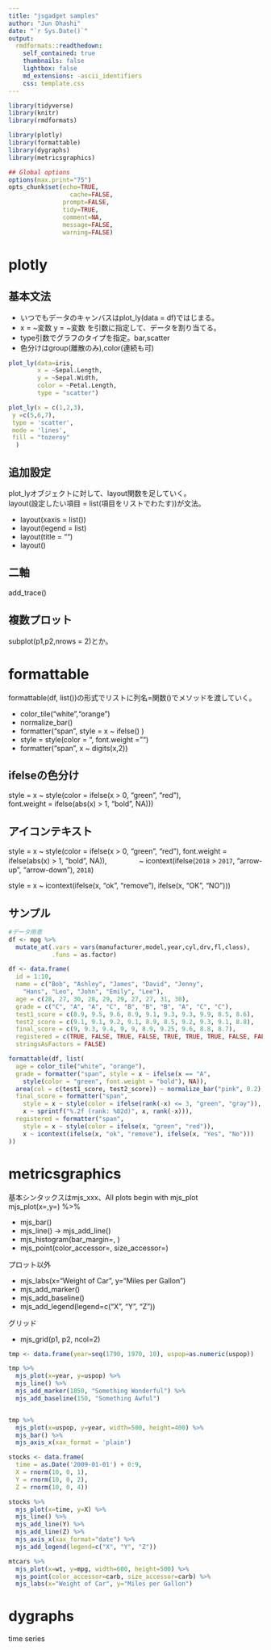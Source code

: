 ```yaml
---
title: "jsgadget samples"
author: "Jun Ohashi"
date: "`r Sys.Date()`"
output:
  rmdformats::readthedown:
    self_contained: true
    thumbnails: false
    lightbox: false
    md_extensions: -ascii_identifiers
    css: template.css
---
```


```r
library(tidyverse)
library(knitr)
library(rmdformats)

library(plotly)
library(formattable)
library(dygraphs)
library(metricsgraphics)

## Global options
options(max.print="75")
opts_chunk$set(echo=TRUE,
                 cache=FALSE,
               prompt=FALSE,
               tidy=TRUE,
               comment=NA,
               message=FALSE,
               warning=FALSE)
```

# plotly

## 基本文法
+ いつでもデータのキャンバスはplot_ly(data = df)ではじまる。  
+ x = ~変数 y = ~変数 を引数に指定して、データを割り当てる。  
+ type引数でグラフのタイプを指定。bar,scatter
+ 色分けはgroup(離散のみ),color(連続も可)
```r
plot_ly(data=iris,
        x = ~Sepal.Length,
        y = ~Sepal.Width,
        color = ~Petal.Length,
        type = "scatter")
```

```r
plot_ly(x = c(1,2,3),
 y =c(5,6,7),
 type = 'scatter',
 mode = 'lines', 
 fill = "tozeroy"
  )
```


## 追加設定
plot_lyオブジェクトに対して、layout関数を足していく。  
layout(設定したい項目 = list(項目をリストでわたす))が文法。  

+ layout(xaxis = list())
+ layout(legend = list)
+ layout(title = "")
+ layout()


## 二軸
add_trace()

## 複数プロット
subplot(p1,p2,nrows = 2)とか。


# formattable

formattable(df, list())の形式でリストに列名=関数()でメソッドを渡していく。  

+ color_tile("white","orange")
+ normalize_bar()
+ formatter("span", style = x ~ ifelse() )
+ style = style(color = ", font.weight = "")
+ formatter("span", x ~ digits(x,2))

## ifelseの色分け

style = x ~ style(color = ifelse(x > 0, "green", "red"),  
font.weight = ifelse(abs(x) > 1, "bold", NA)))




## アイコンテキスト

style = x ~ style(color = ifelse(x > 0, "green", "red"),
                  font.weight = ifelse(abs(x) > 1, "bold", NA)),
　　　　  ~ icontext(ifelse(`2018` > `2017`, "arrow-up", "arrow-down"), `2018`)

style = x ~ icontext(ifelse(x, "ok", "remove"), ifelse(x, "OK", "NO")))



## サンプル
```r
#データ用意
df <- mpg %>% 
  mutate_at(.vars = vars(manufacturer,model,year,cyl,drv,fl,class),
            .funs = as.factor)

```


```r
df <- data.frame(
  id = 1:10,
  name = c("Bob", "Ashley", "James", "David", "Jenny", 
    "Hans", "Leo", "John", "Emily", "Lee"), 
  age = c(28, 27, 30, 28, 29, 29, 27, 27, 31, 30),
  grade = c("C", "A", "A", "C", "B", "B", "B", "A", "C", "C"),
  test1_score = c(8.9, 9.5, 9.6, 8.9, 9.1, 9.3, 9.3, 9.9, 8.5, 8.6),
  test2_score = c(9.1, 9.1, 9.2, 9.1, 8.9, 8.5, 9.2, 9.3, 9.1, 8.8),
  final_score = c(9, 9.3, 9.4, 9, 9, 8.9, 9.25, 9.6, 8.8, 8.7),
  registered = c(TRUE, FALSE, TRUE, FALSE, TRUE, TRUE, TRUE, FALSE, FALSE, FALSE),
  stringsAsFactors = FALSE)

formattable(df, list(
  age = color_tile("white", "orange"),
  grade = formatter("span", style = x ~ ifelse(x == "A", 
    style(color = "green", font.weight = "bold"), NA)),
  area(col = c(test1_score, test2_score)) ~ normalize_bar("pink", 0.2),
  final_score = formatter("span",
    style = x ~ style(color = ifelse(rank(-x) <= 3, "green", "gray")),
    x ~ sprintf("%.2f (rank: %02d)", x, rank(-x))),
  registered = formatter("span",
    style = x ~ style(color = ifelse(x, "green", "red")),
    x ~ icontext(ifelse(x, "ok", "remove"), ifelse(x, "Yes", "No")))
))
```




# metricsgraphics

基本シンタックスはmjs_xxx、All plots begin with mjs_plot　　
mjs_plot(x=,y=) %>%   

+ mjs_bar()
+ mjs_line() → mjs_add_line()
+ mjs_histogram(bar_margin=, )
+ mjs_point(color_accessor=, size_accessor=)

プロット以外  

+ mjs_labs(x="Weight of Car", y="Miles per Gallon")
+ mjs_add_marker()
+ mjs_add_baseline()
+ mjs_add_legend(legend=c("X", "Y", "Z"))

グリッド  

+ mjs_grid(p1, p2, ncol=2)

```r
tmp <- data.frame(year=seq(1790, 1970, 10), uspop=as.numeric(uspop))

tmp %>%
  mjs_plot(x=year, y=uspop) %>%
  mjs_line() %>%
  mjs_add_marker(1850, "Something Wonderful") %>%
  mjs_add_baseline(150, "Something Awful")


tmp %>%
  mjs_plot(x=uspop, y=year, width=500, height=400) %>%
  mjs_bar() %>%
  mjs_axis_x(xax_format = 'plain')
```


```r
stocks <- data.frame(
  time = as.Date('2009-01-01') + 0:9,
  X = rnorm(10, 0, 1),
  Y = rnorm(10, 0, 2),
  Z = rnorm(10, 0, 4))

stocks %>%
  mjs_plot(x=time, y=X) %>%
  mjs_line() %>%
  mjs_add_line(Y) %>%
  mjs_add_line(Z) %>%
  mjs_axis_x(xax_format="date") %>%
  mjs_add_legend(legend=c("X", "Y", "Z"))
```

```r
mtcars %>%
  mjs_plot(x=wt, y=mpg, width=600, height=500) %>%
  mjs_point(color_accessor=carb, size_accessor=carb) %>%
  mjs_labs(x="Weight of Car", y="Miles per Gallon")
```


# dygraphs
time series